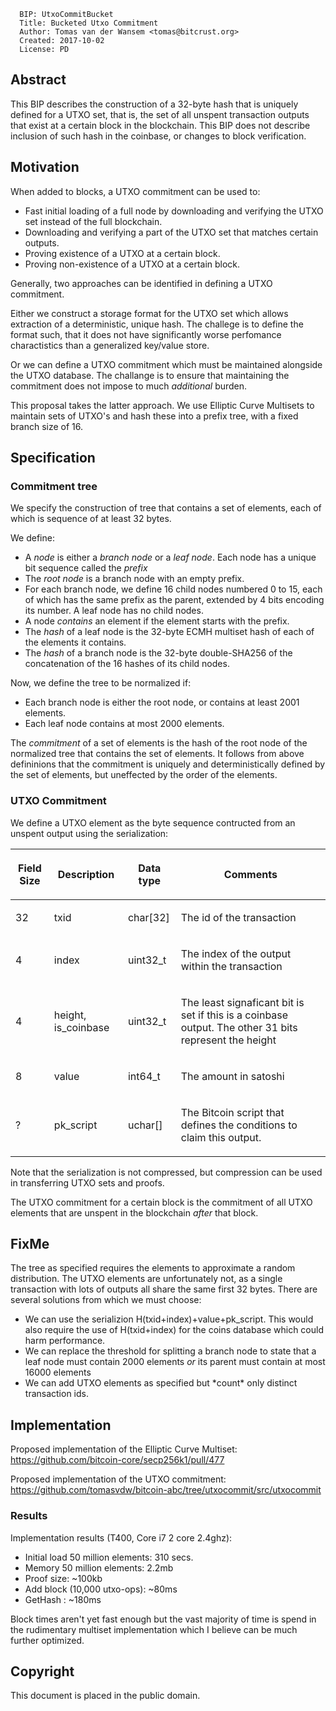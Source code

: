 <pre>
  BIP: UtxoCommitBucket
  Title: Bucketed Utxo Commitment
  Author: Tomas van der Wansem <tomas@bitcrust.org>
  Created: 2017-10-02
  License: PD
</pre>

== Abstract ==

This BIP describes the construction of a 32-byte hash that is uniquely defined for a UTXO set, that is, the set of all 
unspent transaction outputs that exist at a certain block in the blockchain. This BIP does not describe 
inclusion of such hash in the coinbase, or changes to block verification.

== Motivation ==

When added to blocks, a UTXO commitment can be used to:

* Fast initial loading of a full node by downloading and verifying the UTXO set instead of the full blockchain.
* Downloading and verifying a part of the UTXO set that matches certain outputs.
* Proving existence of a UTXO at a certain block.
* Proving non-existence of a UTXO at a certain block.

Generally, two approaches can be identified in defining a UTXO commitment. 

Either we construct a storage format for the UTXO set which allows extraction of a deterministic, unique hash. 
The challege is to define the format such, that it does not have significantly worse perfomance charactistics than a generalized
key/value store.

Or we can define a UTXO commitment which must be maintained alongside the UTXO database. The challange is to ensure that maintaining 
the commitment does not impose to much ''additional'' burden.

This proposal takes the latter approach. We use Elliptic Curve Multisets to maintain sets of UTXO's and hash these into a prefix tree, with a fixed branch size of 16.

== Specification ==

=== Commitment tree ===

We specify the construction of tree that contains a set of elements, each of which is sequence of at least 32 bytes.

We define:

* A ''node'' is either a ''branch node'' or a ''leaf node''. Each node has a unique bit sequence called the ''prefix''
* The ''root node'' is a branch node with an empty prefix.
* For each branch node, we define 16 child nodes numbered 0 to 15, each of which has the same prefix as the parent, extended by 4 bits encoding its number. A leaf node has no child nodes.
* A node ''contains'' an element if the element starts with the prefix.
* The ''hash'' of a leaf node is the 32-byte ECMH multiset hash of each of the elements it contains.
* The ''hash'' of a branch node is the 32-byte double-SHA256 of the concatenation of the 16 hashes of its child nodes.

Now, we define the tree to be normalized if:

* Each branch node is either the root node, or contains at least 2001 elements.
* Each leaf node contains at most 2000 elements.

The ''commitment'' of a set of elements is the hash of the root node of the normalized tree that contains the set of elements. 
It follows from above defininions that the commitment is uniquely and deterministically defined by the set of elements, but 
uneffected by the order of the elements.

=== UTXO Commitment ===

We define a UTXO element as the byte sequence contructed from an unspent output using the serialization:

{|class="wikitable"
! Field Size !! Description !! Data type !! Comments
|-
| 32 || txid || char[32] || The id of the transaction
|-
| 4 || index || uint32_t || The index of the output within the transaction
|-
| 4 || height, is_coinbase || uint32_t || The least signaficant bit is set if this is a coinbase output. The other 31 bits represent the height
|-
| 8 || value || int64_t || The amount in satoshi
|-
| ? || pk_script || uchar[] || The Bitcoin script that defines the conditions to claim this output.
|}

Note that the serialization is not compressed, but compression can be used in transferring UTXO sets and proofs.

The UTXO commitment for a certain block is the commitment of all UTXO elements that are unspent in the blockchain ''after'' that block.

== FixMe ==

The tree as specified requires the elements to approximate a random distribution. The UTXO elements are unfortunately not, as a single 
transaction with lots of outputs all share the same first 32 bytes. There are several solutions from which we must choose:

* We can use the serializion H(txid+index)+value+pk_script. This would also require the use of H(txid+index) for the coins database which could harm performance.
* We can replace the threshold for splitting a branch node to state that a leaf node must contain 2000 elements ''or'' its parent must contain at most 16000 elements
* We can add UTXO elements as specified but *count* only distinct transaction ids.

== Implementation ==

Proposed implementation of the Elliptic Curve Multiset: https://github.com/bitcoin-core/secp256k1/pull/477

Proposed implementation of the UTXO commitment: https://github.com/tomasvdw/bitcoin-abc/tree/utxocommit/src/utxocommit

=== Results ===

Implementation results (T400, Core i7 2 core 2.4ghz):

* Initial load 50 million elements: 310 secs.
* Memory 50 million elements: 2.2mb
* Proof size: ~100kb
* Add block (10,000 utxo-ops): ~80ms
* GetHash : ~180ms

Block times aren't yet fast enough but the vast majority of time is spend in the rudimentary multiset implementation which I believe can be much further optimized.

==Copyright==

This document is placed in the public domain.

